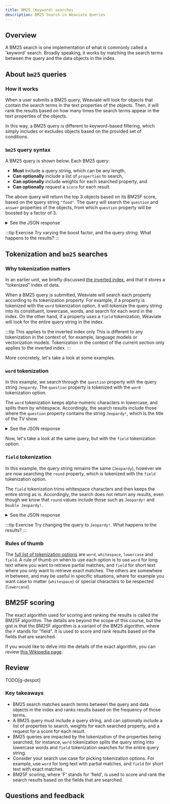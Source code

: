 ```yaml
---
title: BM25 (Keyword) searches
description: BM25 Search in Weaviate Queries
---
```




[//]: # (<img src={imageUrl} alt="Image alt" width="75%"/>)

## <i class="fa-solid fa-square-chevron-right"></i> Overview

A BM25 search is one implementation of what is commonly called a 'keyword' search. Broadly speaking, it works by matching the search terms between the query and the data objects in the index.

## <i class="fa-solid fa-square-chevron-right"></i> About `bm25` queries

### <i class="fa-solid fa-chalkboard"></i> How it works

When a user submits a BM25 query, Weaviate will look for objects that contain the search terms in the text properties of the objects. Then, it will rank the results based on how many times the search terms appear in the text properties of the objects.

In this way, a BM25 query is different to keyword-based filtering, which simply includes or excludes objects based on the provided set of conditions.

### <i class="fa-solid fa-code"></i> `bm25` query syntax

A BM25 query is shown below. Each BM25 query:

- **Must** include a query string, which can be any length,
- **Can optionally** include a list of `properties` to search,
- **Can optionally** include weights for each searched property, and
- **Can optionally** request a `score` for each result.

<Tabs groupId="languages">
<TabItem value="py" label="Python">
<FilteredTextBlock
  text={PythonCodeExample}
  startMarker="# GenericBM25Query"
  endMarker="# END GenericBM25Query"
  language="py"
/>
</TabItem>
</Tabs>

The above query will return the top 3 objects based on its BM25F score, based on the query string `"food"`. The query will search the `question` and `answer` properties of the objects, from which `question` property will be boosted by a factor of 3.

<details>
  <summary><i class="fa-solid fa-radar"></i> See the JSON response</summary>

<FilteredTextBlock
  text={PythonCodeExample}
  startMarker="# Expected GenericBM25Query results"
  endMarker="# END Expected GenericBM25Query results"
  language="py"
/>

</details>

:::tip Exercise
Try varying the boost factor, and the query string. What happens to the results?
:::

## <i class="fa-solid fa-square-chevron-right"></i> Tokenization and `bm25` searches

### <i class="fa-solid fa-chalkboard"></i> Why tokenization matters

In an earlier unit, we briefly discussed [the inverted index](../103_schema_and_imports/10_data_structure.mdx#inverted-indexes), and that it stores a "tokenized" index of data.

When a BM25 query is submitted, Weaviate will search each property according to its tokenization property. For example, if a property is tokenized with the `word` tokenization option, it will tokenize the query string into its constituent, lowercase, words, and search for each word in the index. On the other hand, if a property uses a `field` tokenization, Weaviate will look for the entire query string in the index.

:::tip This applies to the inverted index only
This is different to any tokenization in the context of, for example, language models or vectorization models. Tokenization in the context of the current section only applies to the inverted index.
:::

More concretely, let's take a look at some examples.

### <i class="fa-solid fa-code"></i> `word` tokenization

In this example, we search through the `question` property with the query string `Jeopardy`. The `question` property is tokenized with the `word` tokenization option.

<Tabs groupId="languages">
<TabItem value="py" label="Python">
<FilteredTextBlock
  text={PythonCodeExample}
  startMarker="# BM25WithWordTokenization"
  endMarker="# END BM25WithWordTokenization"
  language="py"
/>
</TabItem>
</Tabs>

The `word` tokenization keeps alpha-numeric characters in lowercase, and splits them by whitespace. Accordingly, the search results include those where the `question` property contains the string `Jeopardy!`, which is the title of the TV show.

<details>
  <summary><i class="fa-solid fa-radar"></i> See the JSON response</summary>

<FilteredTextBlock
  text={PythonCodeExample}
  startMarker="# Expected BM25WithWordTokenization results"
  endMarker="# END Expected BM25WithWordTokenization results"
  language="py"
/>

</details>

Now, let's take a look at the same query, but with the `field` tokenization option.

### <i class="fa-solid fa-code"></i> `field` tokenization

In this example, the query string remains the same (`Jeopardy`), however we are now searching the `round` property, which is tokenized with the `field` tokenization option.

<Tabs groupId="languages">
<TabItem value="py" label="Python">
<FilteredTextBlock
  text={PythonCodeExample}
  startMarker="# BM25WithFieldTokenization"
  endMarker="# END BM25WithFieldTokenization"
  language="py"
/>
</TabItem>
</Tabs>

The `field` tokenization trims whitespace characters and then keeps the entire string as is. Accordingly, the search does not return any results, even though we know that `round` values include those such as `Jeopardy!` and `Double Jeopardy!`.

<details>
  <summary><i class="fa-solid fa-radar"></i> See the JSON response</summary>

<FilteredTextBlock
  text={PythonCodeExample}
  startMarker="# Expected BM25WithFieldTokenization results"
  endMarker="# END Expected BM25WithFieldTokenization results"
  language="py"
/>

</details>

:::tip Exercise
Try changing the query to `Jeopardy!`. What happens to the results?
:::

### <i class="fa-solid fa-chalkboard"></i> Rules of thumb

The [full list of tokenization options](/docs/weaviate/config-refs/schema/index.md#property-tokenization) are `word`, `whitespace`, `lowercase` and `field`. A rule of thumb on when to use each option is to use `word` for long text where you want to retrieve partial matches, and `field` for short text where you only want to retrieve exact matches. The others are somewhere in between, and may be useful in specific situations, where for example you want case to matter (`whitespace`) or special characters to be respected (`lowercase`).

## <i class="fa-solid fa-square-chevron-right"></i> BM25F scoring

The exact algorithm used for scoring and ranking the results is called the BM25F algorithm. The details are beyond the scope of this course, but the gist is that the BM25F algorithm is a variant of the BM25 algorithm, where the `F` stands for "field". It is used to score and rank results based on the fields that are searched.

If you would like to delve into the details of the exact algorithm, you can review [this Wikipedia page](https://en.wikipedia.org/wiki/Okapi_BM25#Modifications).

## <i class="fa-solid fa-square-chevron-right"></i> Review

TODO[g-despot]

### <i class="fa-solid fa-lightbulb-on"></i> Key takeaways

- BM25 search matches search terms between the query and data objects in the index and ranks results based on the frequency of those terms.
- A BM25 query must include a query string, and can optionally include a list of properties to search, weights for each searched property, and a request for a score for each result.
- BM25 queries are impacted by the tokenization of the properties being searched; for instance, `word` tokenization splits the query string into lowercase words and `field` tokenization searches for the entire query string.
- Consider your search use case for picking tokenization options. For example, use `word` for long text with partial matches, and `field` for short text with exact matches.
- BM25F scoring, where 'F' stands for 'field', is used to score and rank the search results based on the fields that are searched.

## Questions and feedback


<DocsFeedback/>

